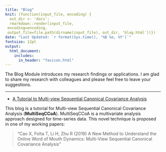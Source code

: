 ```yaml
---
title: "Blog"
knit: (function(input_file, encoding) {
  out_dir <- 'docs';
  rmarkdown::render(input_file,
 encoding=encoding,
 output_file=file.path(dirname(input_file), out_dir, 'blog.html'))})
date: "Last Updated: `r format(Sys.time(), '%B %e, %Y')`"
fontsize: 12pt
output: 
  html_document:
    includes:
      in_header: "favicon.html" 
---
```


The Blog Module introduces my research findings or applications. I am glad to share my research with colleagues and please feel free to leave your suggestions. 


***

* [A Tutorial to Multi-view Sequential Canonical Covariance Analysis](https://hongfeiuconn.github.io/MultiSeqCCoA_Tutorial/)

This blog is a tutorial for Multi-view Sequential Canonical Covariance Analysis (__MultiSeqCCoA__). MultiSeqCCoA is a multivariate analysis approach designed for time-series data. This novel technique is proposed in one of my working papers:

> "Cao X, Folta T, Li H, Zhu R (2019) A New Method to Understand the Online Word of Mouth Dynamics: Multi-View Sequential Canonical Covariance Analysis"

 
